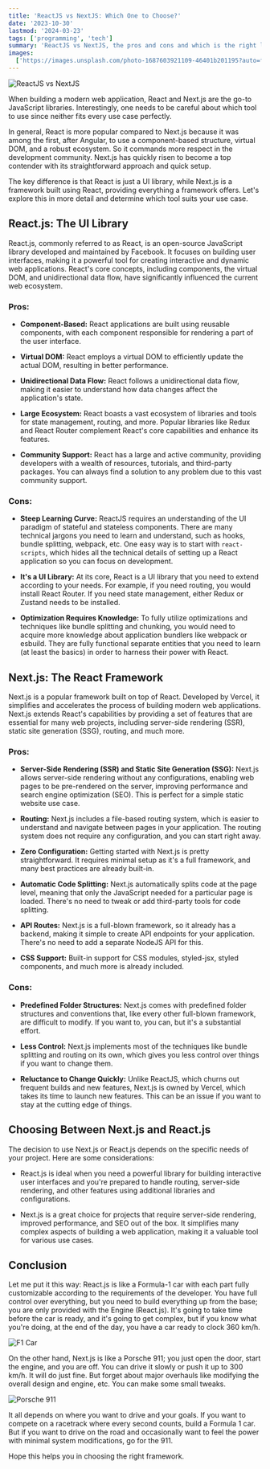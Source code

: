 ```yaml
---
title: 'ReactJS vs NextJS: Which One to Choose?'
date: '2023-10-30'
lastmod: '2024-03-23'
tags: ['programming', 'tech']
summary: 'ReactJS vs NextJS, the pros and cons and which is the right library or framework to use for your next project'
images:
  ['https://images.unsplash.com/photo-1687603921109-46401b201195?auto=format&fit=crop&q=80&w=1161']
---
```


![ReactJS vs NextJS](https://images.unsplash.com/photo-1687603921109-46401b201195?auto=format&fit=crop&q=80&w=1161)

When building a modern web application, React and Next.js are the go-to JavaScript libraries. Interestingly, one needs to be careful about which tool to use since neither fits every use case perfectly.

In general, React is more popular compared to Next.js because it was among the first, after Angular, to use a component-based structure, virtual DOM, and a robust ecosystem. So it commands more respect in the development community. Next.js has quickly risen to become a top contender with its straightforward approach and quick setup.

The key difference is that React is just a UI library, while Next.js is a framework built using React, providing everything a framework offers. Let's explore this in more detail and determine which tool suits your use case.

## React.js: The UI Library

React.js, commonly referred to as React, is an open-source JavaScript library developed and maintained by Facebook. It focuses on building user interfaces, making it a powerful tool for creating interactive and dynamic web applications. React's core concepts, including components, the virtual DOM, and unidirectional data flow, have significantly influenced the current web ecosystem.

### Pros:

- **Component-Based:** React applications are built using reusable components, with each component responsible for rendering a part of the user interface.

- **Virtual DOM:** React employs a virtual DOM to efficiently update the actual DOM, resulting in better performance.

- **Unidirectional Data Flow:** React follows a unidirectional data flow, making it easier to understand how data changes affect the application's state.

- **Large Ecosystem:** React boasts a vast ecosystem of libraries and tools for state management, routing, and more. Popular libraries like Redux and React Router complement React's core capabilities and enhance its features.

- **Community Support:** React has a large and active community, providing developers with a wealth of resources, tutorials, and third-party packages. You can always find a solution to any problem due to this vast community support.

### Cons:

- **Steep Learning Curve:** ReactJS requires an understanding of the UI paradigm of stateful and stateless components. There are many technical jargons you need to learn and understand, such as hooks, bundle splitting, webpack, etc. One easy way is to start with `react-scripts`, which hides all the technical details of setting up a React application so you can focus on development.

- **It's a UI Library:** At its core, React is a UI library that you need to extend according to your needs. For example, if you need routing, you would install React Router. If you need state management, either Redux or Zustand needs to be installed.

- **Optimization Requires Knowledge:** To fully utilize optimizations and techniques like bundle splitting and chunking, you would need to acquire more knowledge about application bundlers like webpack or esbuild. They are fully functional separate entities that you need to learn (at least the basics) in order to harness their power with React.

## Next.js: The React Framework

Next.js is a popular framework built on top of React. Developed by Vercel, it simplifies and accelerates the process of building modern web applications. Next.js extends React's capabilities by providing a set of features that are essential for many web projects, including server-side rendering (SSR), static site generation (SSG), routing, and much more.

### Pros:

- **Server-Side Rendering (SSR) and Static Site Generation (SSG):** Next.js allows server-side rendering without any configurations, enabling web pages to be pre-rendered on the server, improving performance and search engine optimization (SEO). This is perfect for a simple static website use case.

- **Routing:** Next.js includes a file-based routing system, which is easier to understand and navigate between pages in your application. The routing system does not require any configuration, and you can start right away.

- **Zero Configuration:** Getting started with Next.js is pretty straightforward. It requires minimal setup as it's a full framework, and many best practices are already built-in.

- **Automatic Code Splitting:** Next.js automatically splits code at the page level, meaning that only the JavaScript needed for a particular page is loaded. There's no need to tweak or add third-party tools for code splitting.

- **API Routes:** Next.js is a full-blown framework, so it already has a backend, making it simple to create API endpoints for your application. There's no need to add a separate NodeJS API for this.

- **CSS Support:** Built-in support for CSS modules, styled-jsx, styled components, and much more is already included.

### Cons:

- **Predefined Folder Structures:** Next.js comes with predefined folder structures and conventions that, like every other full-blown framework, are difficult to modify. If you want to, you can, but it's a substantial effort.

- **Less Control:** Next.js implements most of the techniques like bundle splitting and routing on its own, which gives you less control over things if you want to change them.

- **Reluctance to Change Quickly:** Unlike ReactJS, which churns out frequent builds and new features, Next.js is owned by Vercel, which takes its time to launch new features. This can be an issue if you want to stay at the cutting edge of things.

## Choosing Between Next.js and React.js

The decision to use Next.js or React.js depends on the specific needs of your project. Here are some considerations:

- React.js is ideal when you need a powerful library for building interactive user interfaces and you're prepared to handle routing, server-side rendering, and other features using additional libraries and configurations.

- Next.js is a great choice for projects that require server-side rendering, improved performance, and SEO out of the box. It simplifies many complex aspects of building a web application, making it a valuable tool for various use cases.

## Conclusion

Let me put it this way: React.js is like a Formula-1 car with each part fully customizable according to the requirements of the developer. You have full control over everything, but you need to build everything up from the base; you are only provided with the Engine (React.js). It's going to take time before the car is ready, and it's going to get complex, but if you know what you're doing, at the end of the day, you have a car ready to clock 360 km/h.

![F1 Car](https://images.unsplash.com/photo-1599840689193-b218754f3d01?auto=format&fit=crop&q=80&w=1161)

On the other hand, Next.js is like a Porsche 911; you just open the door, start the engine, and you are off. You can drive it slowly or push it up to 300 km/h. It will do just fine. But forget about major overhauls like modifying the overall design and engine, etc. You can make some small tweaks.

![Porsche 911](https://images.unsplash.com/photo-1596813366843-4a0f41a9538e?auto=format&fit=crop&q=80&w=1161)

It all depends on where you want to drive and your goals. If you want to compete on a racetrack where every second counts, build a Formula 1 car. But if you want to drive on the road and occasionally want to feel the power with minimal system modifications, go for the 911.

Hope this helps you in choosing the right framework.
